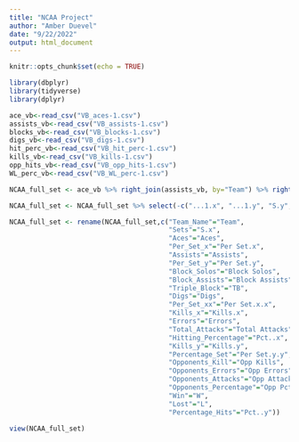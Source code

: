 ---
title: "NCAA Project"
author: "Amber Duevel"
date: "9/22/2022"
output: html_document
---

```{r setup, include=FALSE}
knitr::opts_chunk$set(echo = TRUE)
```

```{r packages}
library(dbplyr)
library(tidyverse)
library(dplyr)
```

```{r read in file}
ace_vb<-read_csv("VB_aces-1.csv")
assists_vb<-read_csv("VB_assists-1.csv")
blocks_vb<-read_csv("VB_blocks-1.csv")
digs_vb<-read_csv("VB_digs-1.csv")
hit_perc_vb<-read_csv("VB_hit_perc-1.csv")
kills_vb<-read_csv("VB_kills-1.csv")
opp_hits_vb<-read_csv("VB_opp_hits-1.csv")
WL_perc_vb<-read_csv("VB_WL_perc-1.csv")

```

```{r join data}
NCAA_full_set <- ace_vb %>% right_join(assists_vb, by="Team") %>% right_join(blocks_vb, by="Team") %>% right_join(digs_vb, by="Team") %>% right_join(hit_perc_vb, by="Team") %>% right_join(kills_vb, by="Team") %>% right_join(opp_hits_vb, by="Team") %>% right_join(WL_perc_vb, by="Team")

```

```{r clean data}
NCAA_full_set <- NCAA_full_set %>% select(-c("...1.x", "...1.y", "S.y", "...1.x.x","S.x.x", "...1.y.y", "S.y.y", "...1.x.x.x", "S.x.x.x","...1.y.y.y", "S.y.y.y", "...1.x.x.x.x", "S","...1.y.y.y.y","Rank.x","Rank.y","Rank.x.x", "Rank.y.y","Rank.x.x.x","Rank.y.y.y","Rank.x.x.x.x","Rank.y.y.y.y")) %>% distinct(Team, .keep_all = TRUE)
```

```{r rename}
NCAA_full_set <- rename(NCAA_full_set,c("Team_Name"="Team",
                                        "Sets"="S.x",
                                        "Aces"="Aces",
                                        "Per_Set_x"="Per Set.x",
                                        "Assists"="Assists", 
                                        "Per_Set_y"="Per Set.y",
                                        "Block_Solos"="Block Solos",
                                        "Block_Assists"="Block Assists",
                                        "Triple_Block"="TB",
                                        "Digs"="Digs",
                                        "Per_Set_xx"="Per Set.x.x",
                                        "Kills_x"="Kills.x",
                                        "Errors"="Errors", 
                                        "Total_Attacks"="Total Attacks",
                                        "Hitting_Percentage"="Pct..x",
                                        "Kills_y"="Kills.y",
                                        "Percentage_Set"="Per Set.y.y",
                                        "Opponents_Kill"="Opp Kills",
                                        "Opponents_Errors"="Opp Errors",
                                        "Opponents_Attacks"="Opp Attacks",
                                        "Opponents_Percentage"="Opp Pct",
                                        "Win"="W",
                                        "Lost"="L",
                                        "Percentage_Hits"="Pct..y"))

view(NCAA_full_set)
```
